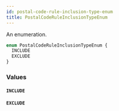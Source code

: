 ```yaml
---
id: postal-code-rule-inclusion-type-enum
title: PostalCodeRuleInclusionTypeEnum
---
```


An enumeration.

```graphql
enum PostalCodeRuleInclusionTypeEnum {
  INCLUDE
  EXCLUDE
}
```

### Values

#### `INCLUDE`

#### `EXCLUDE`
